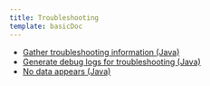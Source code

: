 ```yaml
---
title: Troubleshooting
template: basicDoc
---
```


* [Gather troubleshooting information (Java)](/docs/agents/java-agent/troubleshooting/gather-troubleshooting-information-java)
* [Generate debug logs for troubleshooting (Java)](/docs/agents/java-agent/troubleshooting/generate-debug-logs-troubleshooting-java)
* [No data appears (Java)](/docs/agents/java-agent/troubleshooting/no-data-appears-java)
